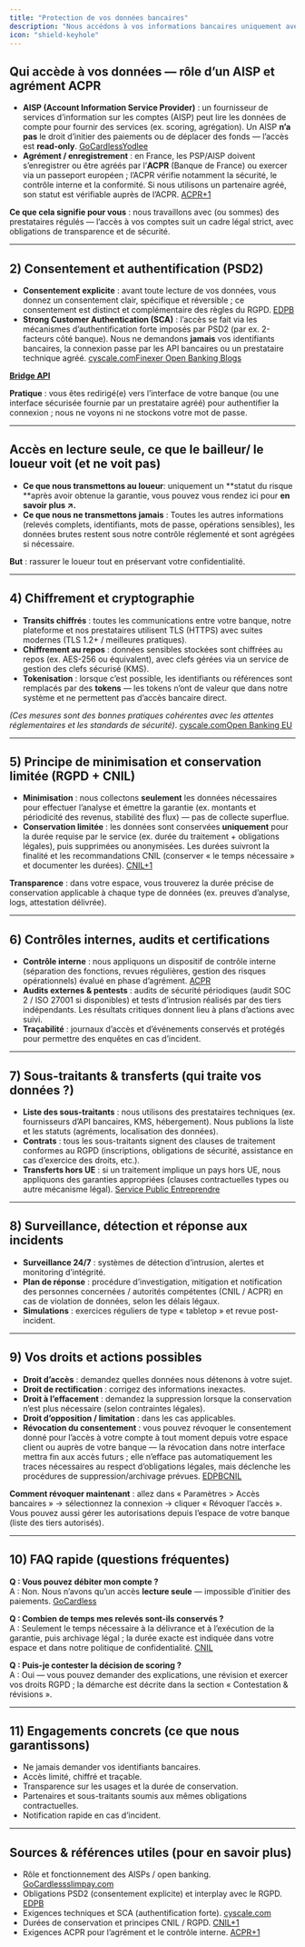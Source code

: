 ```yaml
---
title: "Protection de vos données bancaires"
description: "Nous accédons à vos informations bancaires uniquement avec votre consentement explicite, via des connexions sécurisées et en lecture seule. Vos données sont chiffrées, minimisées, conservées seulement pour la durée nécessaire, et traitées conformément au PSD2, au RGPD et aux règles de contrôle prudentiel (ACPR)."
icon: "shield-keyhole"
---
```


## Qui accède à vos données — rôle d’un AISP et agrément ACPR

- **AISP (Account Information Service Provider)** : un fournisseur de services d’information sur les comptes (AISP) peut lire les données de compte pour fournir des services (ex. scoring, agrégation). Un AISP **n’a pas** le droit d’initier des paiements ou de déplacer des fonds — l’accès est **read-only**. [GoCardless](https://gocardless.com/guides/posts/what-is-tpp-in-open-banking/?utm_source=chatgpt.com)[Yodlee](https://www.yodlee.com/open-banking/aisp-pisp?utm_source=chatgpt.com)
- **Agrément / enregistrement** : en France, les PSP/AISP doivent s’enregistrer ou être agréés par l’**ACPR** (Banque de France) ou exercer via un passeport européen ; l’ACPR vérifie notamment la sécurité, le contrôle interne et la conformité. Si nous utilisons un partenaire agréé, son statut est vérifiable auprès de l’ACPR. [ACPR\+1](https://acpr.banque-france.fr/fr/professionnels/lacpr-vous-accompagne/banque/creer-ma-societe/mes-procedures/etablissement-de-paiement-et-prestataire-de-service-dinformation-sur-les-comptes?utm_source=chatgpt.com)

**Ce que cela signifie pour vous** : nous travaillons avec (ou sommes) des prestataires régulés — l’accès à vos comptes suit un cadre légal strict, avec obligations de transparence et de sécurité.

---

## 2) Consentement et authentification (PSD2)

- **Consentement explicite** : avant toute lecture de vos données, vous donnez un consentement clair, spécifique et réversible ; ce consentement est distinct et complémentaire des règles du RGPD. [EDPB](https://www.edpb.europa.eu/sites/default/files/files/file1/edpb_guidelines_202006_psd2_afterpublicconsultation_en.pdf?utm_source=chatgpt.com)
- **Strong Customer Authentication (SCA)** : l’accès se fait via les mécanismes d’authentification forte imposés par PSD2 (par ex. 2-facteurs côté banque). Nous ne demandons **jamais** vos identifiants bancaires, la connexion passe par les API bancaires ou un prestataire technique agréé. [cyscale.com](https://cyscale.com/blog/PSD2-technical-requirements/?utm_source=chatgpt.com)[Finexer Open Banking Blogs](https://blog.finexer.com/open-banking-aisp-vs-pisp-explained/?utm_source=chatgpt.com)

[**Bridge API**](https://www.bridgeapi.io/)

**Pratique** : vous êtes redirigé(e) vers l’interface de votre banque (ou une interface sécurisée fournie par un prestataire agréé) pour authentifier la connexion ; nous ne voyons ni ne stockons votre mot de passe.

---

## Accès en lecture seule, ce que le bailleur/ le loueur voit (et ne voit pas)

- **Ce que nous transmettons au loueur**: uniquement un **statut du risque **après avoir obtenue la garantie, vous pouvez vous rendez ici pour **en savoir plus ↗️.**
- **Ce que nous ne transmettons jamais** : Toutes les autres informations (relevés complets, identifiants, mots de passe, opérations sensibles), les données brutes restent sous notre contrôle réglementé et sont agrégées si nécessaire.

**But** : rassurer le loueur tout en préservant votre confidentialité.

---

## 4) Chiffrement et cryptographie

- **Transits chiffrés** : toutes les communications entre votre banque, notre plateforme et nos prestataires utilisent TLS (HTTPS) avec suites modernes (TLS 1.2\+ / meilleures pratiques).
- **Chiffrement au repos** : données sensibles stockées sont chiffrées au repos (ex. AES-256 ou équivalent), avec clefs gérées via un service de gestion des clefs sécurisé (KMS).
- **Tokenisation** : lorsque c’est possible, les identifiants ou références sont remplacés par des **tokens** — les tokens n’ont de valeur que dans notre système et ne permettent pas d’accès bancaire direct.

_(Ces mesures sont des bonnes pratiques cohérentes avec les attentes réglementaires et les standards de sécurité)_. [cyscale.com](https://cyscale.com/blog/PSD2-technical-requirements/?utm_source=chatgpt.com)[Open Banking EU](https://openbankingeu.mastercard.com/blog/understanding-ais-and-pis-and-how-they-can-boost-your-business/?utm_source=chatgpt.com)

---

## 5) Principe de minimisation et conservation limitée (RGPD \+ CNIL)

- **Minimisation** : nous collectons **seulement** les données nécessaires pour effectuer l’analyse et émettre la garantie (ex. montants et périodicité des revenus, stabilité des flux) — pas de collecte superflue.
- **Conservation limitée** : les données sont conservées **uniquement** pour la durée requise par le service (ex. durée du traitement \+ obligations légales), puis supprimées ou anonymisées. Les durées suivront la finalité et les recommandations CNIL (conserver « le temps nécessaire » et documenter les durées). [CNIL\+1](https://www.cnil.fr/fr/passer-laction/les-durees-de-conservation-des-donnees?utm_source=chatgpt.com)

**Transparence** : dans votre espace, vous trouverez la durée précise de conservation applicable à chaque type de données (ex. preuves d’analyse, logs, attestation délivrée).

---

## 6) Contrôles internes, audits et certifications

- **Contrôle interne** : nous appliquons un dispositif de contrôle interne (séparation des fonctions, revues régulières, gestion des risques opérationnels) évalué en phase d’agrément. [ACPR](https://acpr.banque-france.fr/fr/professionnels/lacpr-vous-accompagne/parcours-fintech/contenus-pedagogiques/points-dattention-de-lacpr-dans-linstruction-des-dossiers-dagrement-dans-les-domaines-bancaire?utm_source=chatgpt.com)
- **Audits externes & pentests** : audits de sécurité périodiques (audit SOC 2 / ISO 27001 si disponibles) et tests d’intrusion réalisés par des tiers indépendants. Les résultats critiques donnent lieu à plans d’actions avec suivi.
- **Traçabilité** : journaux d’accès et d’événements conservés et protégés pour permettre des enquêtes en cas d’incident.

---

## 7) Sous-traitants & transferts (qui traite vos données ?)

- **Liste des sous-traitants** : nous utilisons des prestataires techniques (ex. fournisseurs d’API bancaires, KMS, hébergement). Nous publions la liste et les statuts (agréments, localisation des données).
- **Contrats** : tous les sous-traitants signent des clauses de traitement conformes au RGPD (inscriptions, obligations de sécurité, assistance en cas d’exercice des droits, etc.).
- **Transferts hors UE** : si un traitement implique un pays hors UE, nous appliquons des garanties appropriées (clauses contractuelles types ou autre mécanisme légal). [Service Public Entreprendre](https://entreprendre.service-public.fr/vosdroits/F24270?utm_source=chatgpt.com)

---

## 8) Surveillance, détection et réponse aux incidents

- **Surveillance 24/7** : systèmes de détection d’intrusion, alertes et monitoring d’intégrité.
- **Plan de réponse** : procédure d’investigation, mitigation et notification des personnes concernées / autorités compétentes (CNIL / ACPR) en cas de violation de données, selon les délais légaux.
- **Simulations** : exercices réguliers de type « tabletop » et revue post-incident.

---

## 9) Vos droits et actions possibles

- **Droit d’accès** : demandez quelles données nous détenons à votre sujet.
- **Droit de rectification** : corrigez des informations inexactes.
- **Droit à l’effacement** : demandez la suppression lorsque la conservation n’est plus nécessaire (selon contraintes légales).
- **Droit d’opposition / limitation** : dans les cas applicables.
- **Révocation du consentement** : vous pouvez révoquer le consentement donné pour l’accès à votre compte à tout moment depuis votre espace client ou auprès de votre banque — la révocation dans notre interface mettra fin aux accès futurs ; elle n’efface pas automatiquement les traces nécessaires au respect d’obligations légales, mais déclenche les procédures de suppression/archivage prévues. [EDPB](https://www.edpb.europa.eu/sites/default/files/files/file1/edpb_guidelines_202006_psd2_afterpublicconsultation_en.pdf?utm_source=chatgpt.com)[CNIL](https://www.cnil.fr/fr/passer-laction/les-durees-de-conservation-des-donnees?utm_source=chatgpt.com)

**Comment révoquer maintenant** : allez dans « Paramètres \> Accès bancaires » → sélectionnez la connexion → cliquer « Révoquer l’accès ». Vous pouvez aussi gérer les autorisations depuis l’espace de votre banque (liste des tiers autorisés).

---

## 10) FAQ rapide (questions fréquentes)

**Q : Vous pouvez débiter mon compte ?**\
A : Non. Nous n’avons qu’un accès **lecture seule** — impossible d’initier des paiements. [GoCardless](https://gocardless.com/guides/posts/what-is-tpp-in-open-banking/?utm_source=chatgpt.com)

**Q : Combien de temps mes relevés sont-ils conservés ?**\
A : Seulement le temps nécessaire à la délivrance et à l’exécution de la garantie, puis archivage légal ; la durée exacte est indiquée dans votre espace et dans notre politique de confidentialité. [CNIL](https://www.cnil.fr/fr/passer-laction/les-durees-de-conservation-des-donnees?utm_source=chatgpt.com)

**Q : Puis-je contester la décision de scoring ?**\
A : Oui — vous pouvez demander des explications, une révision et exercer vos droits RGPD ; la démarche est décrite dans la section « Contestation & révisions ».

---

## 11) Engagements concrets (ce que nous garantissons)

- Ne jamais demander vos identifiants bancaires.
- Accès limité, chiffré et traçable.
- Transparence sur les usages et la durée de conservation.
- Partenaires et sous-traitants soumis aux mêmes obligations contractuelles.
- Notification rapide en cas d’incident.

---

## Sources & références utiles (pour en savoir plus)

- Rôle et fonctionnement des AISPs / open banking. [GoCardlessslimpay.com](http://GoCardlessslimpay.com)
- Obligations PSD2 (consentement explicite) et interplay avec le RGPD. [EDPB](https://www.edpb.europa.eu/sites/default/files/files/file1/edpb_guidelines_202006_psd2_afterpublicconsultation_en.pdf?utm_source=chatgpt.com)
- Exigences techniques et SCA (authentification forte). [cyscale.com](http://cyscale.com)
- Durées de conservation et principes CNIL / RGPD. [CNIL\+1](https://www.cnil.fr/fr/passer-laction/les-durees-de-conservation-des-donnees?utm_source=chatgpt.com)
- Exigences ACPR pour l’agrément et le contrôle interne. [ACPR\+1](https://acpr.banque-france.fr/fr/professionnels/lacpr-vous-accompagne/banque/creer-ma-societe/mes-procedures/etablissement-de-paiement-et-prestataire-de-service-dinformation-sur-les-comptes?utm_source=chatgpt.com)